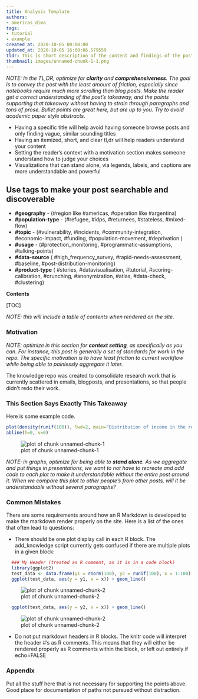 ```yaml
---
title: Analysis Template
authors:
- americas_dima
tags:
- tutorial
- example
created_at: 2020-10-05 00:00:00
updated_at: 2020-10-05 16:00:06.579559
tldr: This is short description of the content and findings of the post.
thumbnail: images/unnamed-chunk-1-1.png
---
```


_NOTE: In the TL,DR, optimize for **clarity** and **comprehensiveness**. The goal is to convey the post with the least amount of friction, especially since notebooks require much more scrolling than blog posts. Make the reader get a correct understanding of the post's takeaway, and the points supporting that takeaway without having to strain through paragraphs and tons of prose. Bullet points are great here, but are up to you. Try to avoid academic paper style abstracts._

* Having a specific title will help avoid having someone browse posts and only finding vague, similar sounding titles
* Having an itemized, short, and clear tl,dr will help readers understand your content
* Setting the reader's context with a motivation section makes someone understand how to judge your choices
* Visualizations that can stand alone, via legends, labels, and captions are more understandable and powerful


## Use tags to make your post searchable and discoverable

 * __#geography__ - (#region like #americas, #operation like #argentina)
 * __#population-type__ - (#refugee, #idps, #returnees, #stateless, #mixed-flow)
 * __#topic__ - (#vulnerability, #incidents, #community-integration, #economic-impact, #funding, #population-movement, #deprivation )
 * __#usage__ - (#protection_monitoring, #programmatic-assumptions, #talking-points)
 * __#data-source__ ( #high_frequency_survey, #rapid-needs-assessment, #baseline,  #post-distribution-monitoring)
 * __#product-type__ ( #stories, #datavisualisation, #tutorial, #scoring-calibration, #crunching, #anonymization, #atlas, #data-check, #clustering)

**Contents**

[TOC]

_NOTE: this will include a table of contents when rendered on the site._


### Motivation

_NOTE: optimize in this section for **context setting**, as specifically as you can. For instance, this post is generally a set of standards for work in the repo. The specific motivation is to have least friction to current workflow while being able to painlessly aggregate it later._

The knowledge repo was created to consolidate research work that is currently scattered in emails, blogposts, and presentations, so that people didn't redo their work. 

### This Section Says Exactly This Takeaway

Here is some example code.


```r
plot(density(runif(100)), lwd=2, main="Distribution of income in the refugee population")
abline(h=0, v=0)
```

![plot of chunk unnamed-chunk-1](images/unnamed-chunk-1-1.png)


_NOTE: in graphs, optimize for being able to **stand alone**. As we aggregate and put things in presentations, we want to not have to recreate and add code to each plot to make it understandable without the entire post around it. When we compare this plot to other people's from other posts, will it be understandable without several paragraphs?_


### Common Mistakes

There are some requirements around how an R Markdown is developed to make the markdown render properly on the site. Here is a list of the ones that often lead to questions:

 - There should be one plot display call in each R block. The add_knowledge script currently gets confused if there are multiple plots in a given block:


```r
  ### My Header (treated as R comment, as it is in a code block)
  library(ggplot2)
  test_data <- data.frame(y1 = rnorm(100), y2 = runif(100), x = 1:100)
  ggplot(test_data, aes(y = y1, x = x)) + geom_line()
```

![plot of chunk unnamed-chunk-2](images/unnamed-chunk-2-1.png)

```r
  ggplot(test_data, aes(y = y2, x = x)) + geom_line()
```

![plot of chunk unnamed-chunk-2](images/unnamed-chunk-2-2.png)

 - Do not put markdown headers in R blocks. The knitr code will interpret the header #'s as R comments. This means that they will either be rendered properly as R comments within the block, or left out entirely if echo=FALSE

### Appendix

Put all the stuff here that is not necessary for supporting the points above. Good place for documentation of paths not pursued without distraction.
